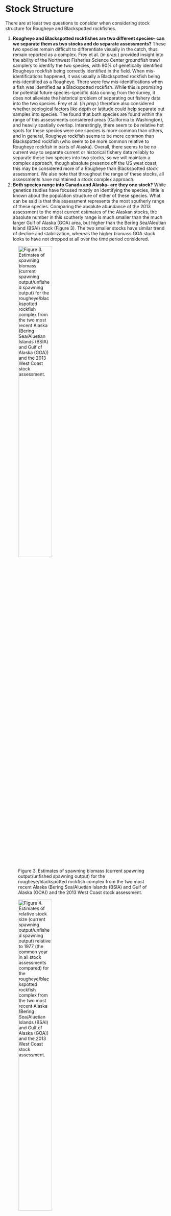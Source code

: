 # Stock Structure
There are at least two questions to consider when considering stock structure for Rougheye and Blackspotted rockfishes. 

1. **Rougheye and Blackspotted rockfishes are two different species-- can we separate them as two stocks and do separate assessments?** These two species remain difficult to differentiate visually in the catch, thus remain reported as a complex. Frey et al. (*in prep.*) provided insight into the ability of the Northwest Fisheries Science Center groundfish trawl samplers to identify the two species, with 90% of genetically identified Rougheye rockfish being correctly identified in the field. When mis-identifications happened, it was usually a Blackspotted rockfish being mis-identified as a Rougheye. There were few mis-identifications when a fish was identified as a Blackspotted rockfish. While this is promising for potential future species-specific data coming from the survey, it does not alleviate the historical problem of separating out fishery data into the two species. Frey et al. (*in prep.*) therefore also considered whether ecological factors like depth or latitude could help separate out samples into species. The found that both species are found within the range of this assessments considered areas (California to Washington), and heavily spatially overlap. Interestingly, there seem to be relative hot spots for these species were one species is more common than others, and in general, Rougheye rockfish seems to be more common than Blackspotted rockfish (who seem to be more common relative to Rougheye rockfish in parts of Alaska). Overall, there seems to be no current way to separate current or historical fishery data reliably to separate these two species into two stocks, so we will maintain a complex approach, though absolute presence off the US west coast, this may be considered more of a Rougheye than Blackspotted stock assessment. We also note that throughout the range of these stocks, all assessments have maintained a stock complex approach.
2. **Both species range into Canada and Alaska-- are they one stock?** While genetics studies have focused mostly on identifying the species, little is known about the population structure of either of these species. What can be said is that this assessment represents the most southerly range of these species. Comparing the absolute abundance of the 2013 assessment to the most current estimates of the Alaskan stocks, the absolute number in this southerly range is much smaller than the much larger Gulf of Alaska (GOA) area, but higher than the Bering Sea/Aleutian Island (BSAI) stock (Figure 3). The two smaller stocks have similar trend of decline and stabilization, whereas the higher biomass GOA stock looks to have not dropped at all over the time period considered. 


![Figure 3. Estimates of spawning biomass (current spawning output/unfished spawning output) for the rougheye/blackspotted rockfish complex from the two most recent Alaska (Bering Sea/Aluetian Islands (BSIA) and Gulf of Alaska (GOA)) and the 2013 West Coast stock assessment.](C:/Users/Jason.Cope/Documents/Github/REBS-2025/docs/Pre_assessment/plots/SB_comps.png){width="50%"} 

![Figure 4. Estimates of relative stock size (current spawning output/unfished spawning output) relative to 1977 (the common year in all stock assessments compared) for the rougheye/blackspotted rockfish complex from the two most recent Alaska (Bering Sea/Aluetian Islands (BSAI) and Gulf of Alaska (GOA)) and the 2013 West Coast stock assessment.](C:/Users/Jason.Cope/Documents/Github/REBS-2025/docs/Pre_assessment/plots/Status_comp.png){width="50%"} 


# Fleet Structure

Currently, the following fleet structure is being considered for modeling commercial and recreational fisheries in both area models:
 
1. Commercial trawl (mostly a historical fishery)
2. Commercial hook and line (mostly a jig fishery in the 1980s)
3. Recreational (sport) fishery 

Defining fleets is largely based on whether a fishing approach differs in the selectivity (i.e., the capture of fish by length and/or age). Selectivity translates into how the removals are taken via length and/or age out of the population. The above three fishery types are distinguished by different fishing activities that result in different selectivities. The fleets are the same as those defined in the 2015 assessment.
